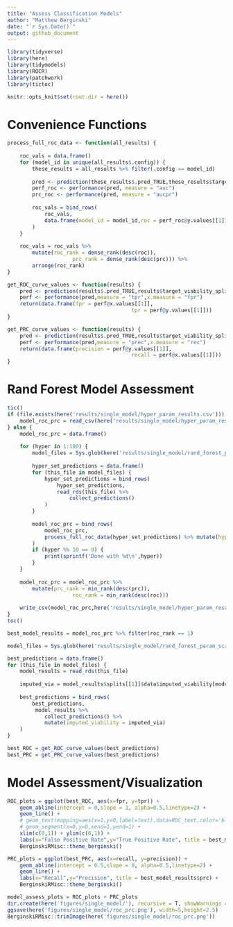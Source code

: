 ```yaml
---
title: "Assess Classification Models"
author: "Matthew Berginski"
date: "`r Sys.Date()`"
output: github_document
---
```


```r
library(tidyverse)
library(here)
library(tidymodels)
library(ROCR)
library(patchwork)
library(tictoc)

knitr::opts_knit$set(root.dir = here())
```

# Convenience Functions

```r
process_full_roc_data <- function(all_results) {
	
	roc_vals = data.frame()
	for (model_id in unique(all_results$.config)) {
		these_results = all_results %>% filter(.config == model_id)
		
		pred <- prediction(these_results$.pred_TRUE,these_results$target_viability_split)
		perf_roc <- performance(pred, measure = "auc")
		prc_roc <- performance(pred, measure = "aucpr")
		
		roc_vals = bind_rows(
			roc_vals,
			data.frame(model_id = model_id,roc = perf_roc@y.values[[1]],prc = prc_roc@y.values[[1]] )
		)
	}
	
	roc_vals = roc_vals %>%
		mutate(roc_rank = dense_rank(desc(roc)),
					 prc_rank = dense_rank(desc(prc))) %>%
		arrange(roc_rank)
}

get_ROC_curve_values <- function(results) {
	pred <- prediction(results$.pred_TRUE,results$target_viability_split)
	perf <- performance(pred,measure = "tpr",x.measure = "fpr")
	return(data.frame(fpr = perf@x.values[[1]],
										tpr = perf@y.values[[1]]))
}

get_PRC_curve_values <- function(results) {
	pred <- prediction(results$.pred_TRUE,results$target_viability_split)
	perf <- performance(pred,measure = "prec",x.measure = "rec")
	return(data.frame(precision = perf@y.values[[1]],
										recall = perf@x.values[[1]]))
}
```

# Rand Forest Model Assessment

```r
tic()
if (file.exists(here('results/single_model/hyper_param_results.csv'))) {
	model_roc_prc = read_csv(here('results/single_model/hyper_param_results.csv'))
} else {
	model_roc_prc = data.frame()
	
	for (hyper in 1:100) {
		model_files = Sys.glob(here('results/single_model/rand_forest_param_scan/',sprintf('hyper%03d*.rds', hyper)))
		
		hyper_set_predictions = data.frame()
		for (this_file in model_files) {
			hyper_set_predictions = bind_rows(
				hyper_set_predictions,
				read_rds(this_file) %>% 
					collect_predictions() 
			)
		}
		
		model_roc_prc = bind_rows(
			model_roc_prc,
			process_full_roc_data(hyper_set_predictions) %>% mutate(hyper_set = hyper)
		)
		if (hyper %% 10 == 0) {
			print(sprintf('Done with %d\n',hyper))
		}
	}
	
	model_roc_prc = model_roc_prc %>% 
		mutate(prc_rank = min_rank(desc(prc)), 
					 roc_rank = min_rank(desc(roc)))
	
	write_csv(model_roc_prc,here('results/single_model/hyper_param_results.csv'))
}
toc()
```

```r
best_model_results = model_roc_prc %>% filter(roc_rank == 1)

model_files = Sys.glob(here('results/single_model/rand_forest_param_scan/',sprintf('hyper%03d*.rds', best_model_results$hyper_set)))

best_predictions = data.frame()
for (this_file in model_files) {
	model_results = read_rds(this_file)
	
	imputed_via = model_results$splits[[1]]$data$imputed_viability[model_results$splits[[1]]$out_id]
	
	best_predictions = bind_rows(
		best_predictions,
		 model_results %>%
			collect_predictions() %>%
			mutate(imputed_viability = imputed_via)
	)
}

best_ROC = get_ROC_curve_values(best_predictions)
best_PRC = get_PRC_curve_values(best_predictions)
```

# Model Assessment/Visualization

```r
ROC_plots = ggplot(best_ROC, aes(x=fpr, y=tpr)) + 
	geom_abline(intercept = 0,slope = 1, alpha=0.5,linetype=2) +
	geom_line() + 
	# geom_text(mapping=aes(x=1,y=0,label=text),data=ROC_text,color='black',vjust="inward",hjust="inward",size=3.5) +
	# geom_segment(x=0,y=0,xend=1,yend=1) +
	xlim(c(0,1)) + ylim(c(0,1)) +
	labs(x="False Positive Rate",y="True Positive Rate", title = best_model_results$roc) +
	BerginskiRMisc::theme_berginski()

PRC_plots = ggplot(best_PRC, aes(x=recall, y=precision)) + 
	geom_abline(intercept = 0.5,slope = 0, alpha=0.5,linetype=2) +
	geom_line() + 
	labs(x="Recall",y="Precision", title = best_model_results$prc) +
	BerginskiRMisc::theme_berginski()

model_assess_plots = ROC_plots + PRC_plots
dir.create(here('figures/single_model/'), recursive = T, showWarnings = F)
ggsave(here('figures/single_model/roc_prc.png'), width=5,height=2.5)
BerginskiRMisc::trimImage(here('figures/single_model/roc_prc.png'))
```
